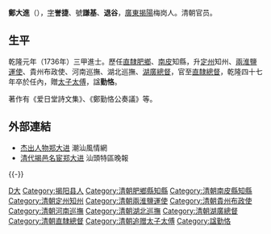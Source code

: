 '''鄭大進'''（{{bd|1709年||1782年|catIdx=Z鄭}}），[[表字|字]]'''誉捷'''、號'''謙基'''、'''退谷'''，[[廣東省_(清)|廣東]][[揭阳县|揭陽]]梅岗人。清朝官员。

== 生平 ==
乾隆元年（1736年）三甲進士。歷任[[直隶省|直隸]][[肥乡县|肥鄉]]、[[南皮县|南皮]]知縣，升[[定州直隸州|定州]]知州、[[两淮盐运使|兩淮鹽運使]]、貴州布政使、河南巡撫、湖北巡撫、[[湖廣總督|湖廣總督]]，官至[[直隸總督|直隸總督]]，乾隆四十七年卒於任內，贈[[太子太傅|太子太傅]]，諡'''勤恪'''。

著作有《爱日堂詩文集》、《鄭勤恪公奏議》等。

==外部連結==
*[https://web.archive.org/web/20110917042620/http://www.csfqw.com/html/83/2008040916200253.html 杰出人物郑大进] 潮汕風情網
*[http://www.dahuawang.com/stwb/html/2010-05/23/content_103405.htm 清代揭邑名宦郑大进]{{dead link|date=2018年4月 |bot=InternetArchiveBot |fix-attempted=yes }} 汕頭特區晚報

{{-}}
{{start box}}
{{s-off}}
{{succession box|[[英廉|英廉]]（署）|[[英廉|英廉]]（署）|[[直隸總督|直隸總督]]|<small>乾隆四十六年－乾隆四十七年<br>（1781年－1782年）</small>}}
{{end box}}

{{乾隆元年丙辰科殿試金榜}}

{{Authority control}}

{{DEFAULTSORT:Zheng鄭}}
[[Category:郑姓|D大]]
[[Category:揭阳县人|Category:揭阳县人]]
[[Category:清朝肥鄉縣知縣|Category:清朝肥鄉縣知縣]]
[[Category:清朝南皮縣知縣|Category:清朝南皮縣知縣]]
[[Category:清朝定州知州|Category:清朝定州知州]]
[[Category:清朝兩淮鹽運使|Category:清朝兩淮鹽運使]]
[[Category:清朝貴州布政使|Category:清朝貴州布政使]]
[[Category:清朝河南巡撫|Category:清朝河南巡撫]]
[[Category:清朝湖北巡撫|Category:清朝湖北巡撫]]
[[Category:清朝湖廣總督|Category:清朝湖廣總督]]
[[Category:清朝直隸總督|Category:清朝直隸總督]]
[[Category:清朝追赠太子太傅|Category:清朝追赠太子太傅]]
[[Category:諡勤恪|Category:諡勤恪]]